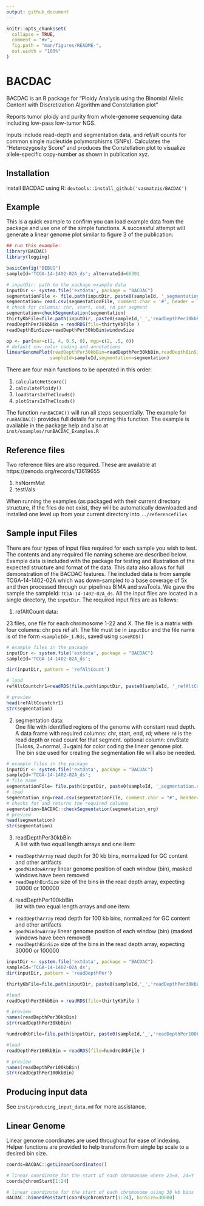 ```yaml
---
output: github_document
---
```


<!-- README.md is generated from README.Rmd. Please edit that file -->

```r
knitr::opts_chunk$set(
  collapse = TRUE,
  comment = "#>",
  fig.path = "man/figures/README-",
  out.width = "100%"
)
```

# BACDAC

<!-- badges: start -->
<!-- badges: end -->

BACDAC is an R package for "Ploidy Analysis using the Binomial Allelic Content with 
Discretization Algorithm and Constellation plot"

Reports tumor ploidy and purity from whole-genome sequencing data including low-pass low-tumor NGS.

Inputs include read-depth and segmentation data, and ref/alt counts for common single nucleutide 
polymorphisms (SNPs). Calculates the "Heterozygosity Score" and produces the Constellation plot 
to visualize allele-specific copy-number as shown in publication xyz.


## Installation

install BACDAC using R: `devtools::install_github('vasmatzis/BACDAC')`


## Example

This is a quick example to confirm you can load example data from the package and use one of the 
simple functions. A successful attempt will generate a linear genome plot similar to figure 3 of 
the publication:

```r
## run this example:
library(BACDAC)
library(logging)

basicConfig("DEBUG")
sampleId='TCGA-14-1402-02A_ds'; alternateId=66301

# inputDir: path to the package example data
inputDir <- system.file('extdata', package = "BACDAC")
segmentationFile <- file.path(inputDir, paste0(sampleId, '_segmentation.csv'))
segmentation= read.csv(segmentationFile, comment.char = '#', header = TRUE) 
# check for columns: chr, start, end, rd per segment
segmentation=checkSegmentation(segmentation)
thirtyKbFile=file.path(inputDir, paste0(sampleId,'_','readDepthPer30kbBin.Rds'))
readDepthPer30kbBin = readRDS(file=thirtyKbFile )
readDepthBinSize=readDepthPer30kbBin$windowSize

op <- par(mar=c(2, 4, 0.5, 0), mgp=c(2, .5, 0))
# default cnv color coding and annotations
linearGenomePlot(readDepthPer30kbBin=readDepthPer30kbBin,readDepthBinSize=readDepthBinSize, 
                sampleId=sampleId,segmentation=segmentation)
```

There are four main functions to be operated in this order:

1. `calculateHetScore()`
2. `calculatePloidy()`
3. `loadStarsInTheClouds()`
4. `plotStarsInTheClouds()`

The function `runBACDAC()` will run all steps sequentially. The example for `runBACDAC()` provides
full details for running this function. The example is available in the package help and also at
`inst/examples/runBACDAC_Examples.R`  

## Reference files
Two reference files are also required. These are available at https://zenodo.org/records/13619655

1. hsNormMat 
2. testVals 

When running the examples (as packaged with their current directory structure, if the files do not
exist, they will be automatically downloaded and installed one level up from your current directory
into `../referencefiles`


## Sample input Files
There are four types of input files required for each sample you wish to test. The contents and any
required file naming scheme are described below. Example data is included with the package for
testing and illustration of the expected structure and format of the data. This data also allows for
full demonstration of the BACDAC features. The included data is from sample TCGA-14-1402-02A which
was down-sampled to a base coverage of 5x and then processed through our pipelines BIMA and
svaTools. We gave the sample the sampleId: `TCGA-14-1402-02A_ds`. All the input files are located in
a single directory, the `inputDir`. The required input files are as follows:

1) refAltCount data:

23 files, one file for each chromosome 1-22 and X. The file is a matrix with four columns: chr pos
ref alt. The file must be in `inputDir` and the file name is of the form `<sampleId>_1.Rds`, saved
using `saveRDS()`

```r
# example files in the package
inputDir <- system.file('extdata', package = "BACDAC")
sampleId='TCGA-14-1402-02A_ds';

dir(inputDir, pattern = 'refAltCount')

# load
refAltCountchr1=readRDS(file.path(inputDir, paste0(sampleId, '_refAltCount_1.Rds')))

# preview
head(refAltCountchr1)
str(segmentation)

```

2) segmentation data:  
One file with identified regions of the genome with constant read depth.   
A data frame with required columns: chr, start, end, rd; where `rd` is the read depth or read count
for that segment. 
optional column: cnvState (1=loss, 2=normal, 3=gain) for color coding the linear genome plot.  
The bin size used for creating the segmentation file will also be needed.

```r
# example files in the package
inputDir <- system.file('extdata', package = "BACDAC")
sampleId='TCGA-14-1402-02A_ds';
# file name
segmentationFile= file.path(inputDir, paste0(sampleId, '_segmentation.csv'))
# load
segmentation_org=read.csv(segmentationFile, comment.char = "#", header=TRUE)
# checks for and returns the required columns
segmentation=BACDAC::checkSegmentation(segmentation_org)
# preview
head(segmentation)
str(segmentation)
```


3)  readDepthPer30kbBin       
A list with two equal length arrays and one item:
  * `readDepthArray` read depth for 30 kb bins, normalized for GC content and other artifacts
  * `goodWindowArray` linear genome position of each window (bin), masked windows have been removed
  * `readDepthBinSize` size of the bins in the read depth array, expecting 30000 or 100000

4)  readDepthPer100kbBin       
list with two equal length arrays and one item:
  * `readDepthArray` read depth for 100 kb bins, normalized for GC content and other artifacts
  * `goodWindowArray` linear genome position of each window (bin) (masked windows have been removed)
  * `readDepthBinSize` size of the bins in the read depth array, expecting 30000 or 100000

```r
inputDir <- system.file('extdata', package = "BACDAC")
sampleId='TCGA-14-1402-02A_ds';
dir(inputDir, pattern = 'readDepthPer')

thirtyKbFile=file.path(inputDir, paste0(sampleId,'_','readDepthPer30kbBin.Rds'))

#load
readDepthPer30kbBin = readRDS(file=thirtyKbFile )

# preview
names(readDepthPer30kbBin)
str(readDepthPer30kbBin)

hundredKbFile=file.path(inputDir, paste0(sampleId,'_','readDepthPer100kbBin.Rds'))

#load
readDepthPer100kbBin = readRDS(file=hundredKbFile )

# preview
names(readDepthPer100kbBin)
str(readDepthPer100kbBin)

```

## Producing input data

See `inst/producing_input_data.md` for more assistance.


## Linear Genome

Linear genome coordinates are used throughout for ease of indexing. Helper functions are provided 
to help transform from single bp scale to a desired bin size.

```r
coords=BACDAC::getLinearCoordinates()

# linear coordinate for the start of each chromosome where 23=X, 24=Y
coords@chromStart[1:24]

# linear coordinate for the start of each chromosome using 30 kb bins
BACDAC::binnedPosStart(coords@chromStart[1:24], binSize=30000)

```



